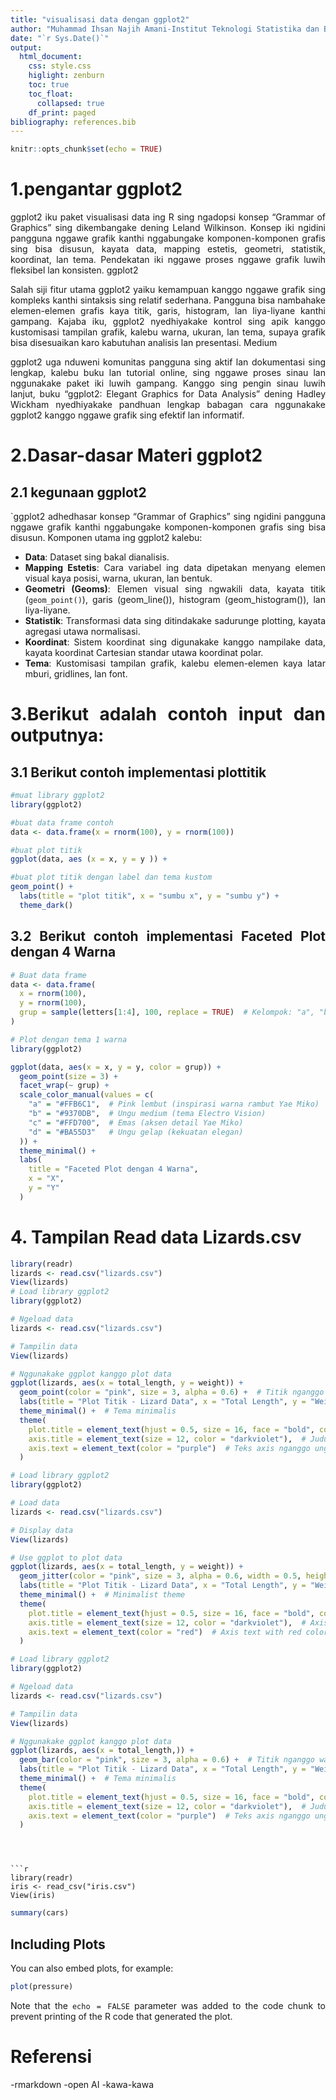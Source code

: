 ```yaml
---
title: "visualisasi data dengan ggplot2"
author: "Muhammad Ihsan Najih Amani-Institut Teknologi Statistika dan Bisnis Muhammadiyah Semarang"
date: "`r Sys.Date()`"
output: 
  html_document:
    css: style.css
    higlight: zenburn
    toc: true
    toc_float:
      collapsed: true
    df_print: paged
bibliography: references.bib
---
```


```{=html}
<style>
body{
text-align: justify}
</style>
```
```r
knitr::opts_chunk$set(echo = TRUE)
```

# 1.pengantar ggplot2

ggplot2 iku paket visualisasi data ing R sing ngadopsi konsep "Grammar of Graphics" sing dikembangake dening Leland Wilkinson. Konsep iki ngidini pangguna nggawe grafik kanthi nggabungake komponen-komponen grafis sing bisa disusun, kayata data, mapping estetis, geometri, statistik, koordinat, lan tema. Pendekatan iki nggawe proses nggawe grafik luwih fleksibel lan konsisten.
ggplot2

Salah siji fitur utama ggplot2 yaiku kemampuan kanggo nggawe grafik sing kompleks kanthi sintaksis sing relatif sederhana. Pangguna bisa nambahake elemen-elemen grafis kaya titik, garis, histogram, lan liya-liyane kanthi gampang. Kajaba iku, ggplot2 nyedhiyakake kontrol sing apik kanggo kustomisasi tampilan grafik, kalebu warna, ukuran, lan tema, supaya grafik bisa disesuaikan karo kabutuhan analisis lan presentasi.
Medium

ggplot2 uga nduweni komunitas pangguna sing aktif lan dokumentasi sing lengkap, kalebu buku lan tutorial online, sing nggawe proses sinau lan nggunakake paket iki luwih gampang. Kanggo sing pengin sinau luwih lanjut, buku "ggplot2: Elegant Graphics for Data Analysis" dening Hadley Wickham nyedhiyakake pandhuan lengkap babagan cara nggunakake ggplot2 kanggo nggawe grafik sing efektif lan informatif. 

# 2.Dasar-dasar Materi ggplot2
## 2.1 kegunaan ggplot2
`ggplot2 adhedhasar konsep "Grammar of Graphics" sing ngidini pangguna nggawe grafik kanthi nggabungake komponen-komponen grafis sing bisa disusun. Komponen utama ing ggplot2 kalebu:

- **Data**: Dataset sing bakal dianalisis.
- **Mapping Estetis**: Cara variabel ing data dipetakan menyang elemen visual kaya posisi, warna, ukuran, lan bentuk.
- **Geometri (Geoms)**: Elemen visual sing ngwakili data, kayata titik (`geom_point()`), garis (geom_line()), histogram (geom_histogram()), lan liya-liyane.
- **Statistik**: Transformasi data sing ditindakake sadurunge plotting, kayata agregasi utawa normalisasi.
- **Koordinat**: Sistem koordinat sing digunakake kanggo nampilake data, kayata koordinat Cartesian standar utawa koordinat polar.
- **Tema**: Kustomisasi tampilan grafik, kalebu elemen-elemen kaya latar mburi, gridlines, lan font.

#  3.Berikut adalah contoh input dan outputnya:
## 3.1 Berikut contoh implementasi plottitik
```r
#muat library ggplot2
library(ggplot2)

#buat data frame contoh
data <- data.frame(x = rnorm(100), y = rnorm(100))

#buat plot titik
ggplot(data, aes (x = x, y = y )) + 

#buat plot titik dengan label dan tema kustom
geom_point() + 
  labs(title = "plot titik", x = "sumbu x", y = "sumbu y") +
  theme_dark()

```



## 3.2 Berikut contoh implementasi Faceted Plot dengan 4 Warna
```r
# Buat data frame
data <- data.frame(
  x = rnorm(100),
  y = rnorm(100),
  grup = sample(letters[1:4], 100, replace = TRUE)  # Kelompok: "a", "b", "c", "d"
)

# Plot dengan tema 1 warna 
library(ggplot2)

ggplot(data, aes(x = x, y = y, color = grup)) +
  geom_point(size = 3) +
  facet_wrap(~ grup) +
  scale_color_manual(values = c(
    "a" = "#FFB6C1",  # Pink lembut (inspirasi warna rambut Yae Miko)
    "b" = "#9370DB",  # Ungu medium (tema Electro Vision)
    "c" = "#FFD700",  # Emas (aksen detail Yae Miko)
    "d" = "#BA55D3"   # Ungu gelap (kekuatan elegan)
  )) +
  theme_minimal() +
  labs(
    title = "Faceted Plot dengan 4 Warna",
    x = "X",
    y = "Y"
  )

```



#  4. Tampilan Read data Lizards.csv
```r
library(readr)
lizards <- read.csv("lizards.csv")
View(lizards)
# Load library ggplot2
library(ggplot2)

# Ngeload data
lizards <- read.csv("lizards.csv")

# Tampilin data
View(lizards)

# Nggunakake ggplot kanggo plot data
ggplot(lizards, aes(x = total_length, y = weight)) +
  geom_point(color = "pink", size = 3, alpha = 0.6) +  # Titik nganggo warna pink
  labs(title = "Plot Titik - Lizard Data", x = "Total Length", y = "Weight") +
  theme_minimal() +  # Tema minimalis
  theme(
    plot.title = element_text(hjust = 0.5, size = 16, face = "bold", color = "darkred"),  # Judul nganggo warna merah tua
    axis.title = element_text(size = 12, color = "darkviolet"),  # Judul sumbu nganggo ungu
    axis.text = element_text(color = "purple")  # Teks axis nganggo ungu
  )

```

```r
# Load library ggplot2
library(ggplot2)

# Load data
lizards <- read.csv("lizards.csv")

# Display data
View(lizards)

# Use ggplot to plot data
ggplot(lizards, aes(x = total_length, y = weight)) +
  geom_jitter(color = "pink", size = 3, alpha = 0.6, width = 0.5, height = 0.5) +  # Use geom_jitter for spreading points
  labs(title = "Plot Titik - Lizard Data", x = "Total Length", y = "Weight") +
  theme_minimal() +  # Minimalist theme
  theme(
    plot.title = element_text(hjust = 0.5, size = 16, face = "bold", color = "darkred"),  # Title with dark red color
    axis.title = element_text(size = 12, color = "darkviolet"),  # Axis titles with dark violet color
    axis.text = element_text(color = "red")  # Axis text with red color
  )

```

```r
# Load library ggplot2
library(ggplot2)

# Ngeload data
lizards <- read.csv("lizards.csv")

# Tampilin data
View(lizards)

# Nggunakake ggplot kanggo plot data
ggplot(lizards, aes(x = total_length,)) +
  geom_bar(color = "pink", size = 3, alpha = 0.6) +  # Titik nganggo warna pink
  labs(title = "Plot Titik - Lizard Data", x = "Total Length", y = "Weight") +
  theme_minimal() +  # Tema minimalis
  theme(
    plot.title = element_text(hjust = 0.5, size = 16, face = "bold", color = "darkred"),  # Judul nganggo warna merah tua
    axis.title = element_text(size = 12, color = "darkviolet"),  # Judul sumbu nganggo ungu
    axis.text = element_text(color = "purple")  # Teks axis nganggo ungu
  )

```
```



```r
library(readr)
iris <- read_csv("iris.csv")
View(iris)
```

```r
summary(cars)
```

## Including Plots

You can also embed plots, for example:

```r
plot(pressure)
```

Note that the `echo = FALSE` parameter was added to the code chunk to prevent printing of the R code that generated the plot.

# Referensi
-rmarkdown
-open AI
-kawa-kawa